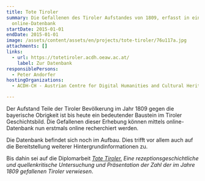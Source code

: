 ```yaml
---
title: Tote Tiroler
summary: Die Gefallenen des Tiroler Aufstandes von 1809, erfasst in einer
  online-Datenbank
startDate: 2015-01-01
endDate: 2015-01-01
image: /assets/content/assets/en/projects/tote-tiroler/76u117a.jpg
attachments: []
links:
  - url: https://totetiroler.acdh.oeaw.ac.at/
    label: Zur Datenbank
responsiblePersons:
  - Peter Andorfer
hostingOrganizations:
  - ACDH-CH - Austrian Centre for Digital Humanities and Cultural Heritage

---
```

Der Aufstand Teile der Tiroler Bevölkerung im Jahr 1809 gegen die bayerische Obrigkeit ist bis heute ein bedeutender Baustein im Tiroler Geschichtsbild. Die Gefallenen dieser Erhebung können mittels online-Datenbank nun erstmals online recherchiert werden.

Die Datenbank befindet sich noch im Aufbau. Dies trifft vor allem auch auf die Bereitstellung weiterer Hintergrundinformationen zu.

Bis dahin sei auf die Diplomarbeit _[Tote Tiroler.](https://permalink.obvsg.at/AC07980062) Eine rezeptionsgeschichtliche und quellenkritische Untersuchung und Präsentation der Zahl der im Jahre 1809 gefallenen Tiroler verwiesen_.
